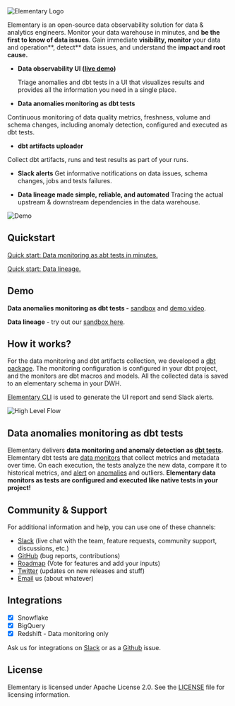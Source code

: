 <Example>
  <div class="dark:bg-slate-200 rounded-md p-4">
    <img src="../img/Logo_V2.png" alt="Elementary Logo" />
  </div>
</Example>

Elementary is an open-source data observability solution for data & analytics engineers.
Monitor your data warehouse in minutes, and **be the first to know of data issues**. Gain immediate
**visibility, monitor** your data and operation**, detect** data issues, and understand the **impact
and root cause.**

- **Data observability UI ([live demo](https://www.elementary-data.com/data-observability-demo))**

  Triage anomalies and dbt tests in a UI that visualizes results and provides all the information you need in a single place.

- **Data anomalies monitoring as dbt tests**

Continuous monitoring of data quality metrics, freshness, volume and schema changes, including anomaly detection, configured and executed as dbt tests.

- **dbt artifacts uploader**

Collect dbt artifacts, runs and test results as part of your runs.

- **Slack alerts**
  Get informative notifications on data issues, schema changes, jobs and tests failures.

- **Data lineage made simple, reliable, and automated**
  Tracing the actual upstream & downstream dependencies in the data warehouse.

<img src="../img/Demo-2-screens.gif" alt="Demo" />

## Quickstart

[Quick start: Data monitoring as abt tests in minutes.](./quickstart-data-monitoring)

[Quick start: Data lineage.](./quickstart-data-lineage)

## Demo

**Data anomalies monitoring as dbt tests -** [sandbox](https://www.elementary-data.com/data-observability-demo) and [demo video](https://www.elementary-data.com/demo).

**Data lineage** - try out our [sandbox here](https://www.elementary-data.com/live-demo).

## How it works?

For the data monitoring and dbt artifacts collection, we developed a [dbt package](./quickstart-data-monitoring#install-the-dbt-package).
The monitoring configuration is configured in your dbt project, and the monitors are dbt macros and models. All the collected data is saved to an elementary schema in your DWH.

[Elementary CLI](../learn/cli-install#install-and-configure) is used to generate the UI report and send Slack alerts.

<img src="../img/High-level-flow.png" alt="High Level Flow" />

## Data anomalies monitoring as dbt tests

Elementary delivers **data monitoring and anomaly detection as [dbt tests](https://docs.getdbt.com/docs/building-a-dbt-project/tests).**
Elementary dbt tests are [data monitors](../data-monitoring/data-anomaly-detection#tests-and-monitors-types) that collect metrics and metadata over time.
On each execution, the tests analyze the new data, compare it to historical metrics, and [alert](../integrations/slack) on [anomalies](../data-monitoring/data-anomaly-detection#anomaly-detection) and outliers.
**Elementary data monitors as tests are configured and executed like native tests in your project!**

## Community & Support

For additional information and help, you can use one of these channels:

- [Slack](https://join.slack.com/t/elementary-community/shared_invite/zt-uehfrq2f-zXeVTtXrjYRbdE_V6xq4Rg) (live chat with the team, feature requests, community support, discussions, etc.)
- [GitHub](https://github.com/elementary-data/elementary-lineage/issues) (bug reports, contributions)
- [Roadmap](https://github.com/elementary-data/elementary-lineage/projects/1) (Vote for features and add your inputs)
- [Twitter](https://twitter.com/ElementaryData) (updates on new releases and stuff)
- [Email](mailto:team@elementary-data.com) us (about whatever)

## Integrations

- [x] Snowflake
- [x] BigQuery
- [x] Redshift - Data monitoring only

Ask us for integrations on [Slack](https://join.slack.com/t/elementary-community/shared_invite/zt-uehfrq2f-zXeVTtXrjYRbdE_V6xq4Rg) or as a [Github](https://github.com/elementary-data/elementary-lineage) issue.

## License

Elementary is licensed under Apache License 2.0. See the [LICENSE](https://github.com/elementary-data/elementary-lineage/blob/master/LICENSE) file for licensing information.
